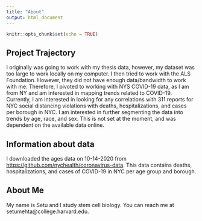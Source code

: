 ```yaml
---
title: "About"
output: html_document
---
```


```r
knitr::opts_chunk$set(echo = TRUE)
```

## Project Trajectory
I originally was going to work with my thesis data, however, my dataset was too large to work locally on my computer. I then tried to work with the ALS Foundation. However, they did not have enough data/bandwidth to work with me. Therefore, I pivoted to working with NYS COVID-19 data, as I am from NY and am interested in mapping trends related to COVID-19. Currently, I am interested in looking for any correlations with 311 reports for NYC social distancing violations with deaths, hospitalizations, and cases per borough in NYC. I am interested in further segmenting the data into trends by age, race, and sex. This is not set at the moment, and was dependent on the available data online.


## Information about data
I downloaded the ages data on 10-14-2020 from <https://github.com/nychealth/coronavirus-data>. This data contains deaths, hospitalizations, and cases of COVID-19 in NYC per age group and borough.

## About Me
My name is Setu and I study stem cell biology. You can reach me at setumehta@college.harvard.edu.